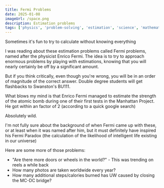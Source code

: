 ```yaml
---
title: Fermi Problems
date: 2025-01-08
imageUrl: /space.png
description: Estimation problems
tags: ['physics', 'problem-solving', 'estimation', 'science', 'mathematics']
---
```


Sometimes it's fun to try to calculate without knowing everything

I was reading about these estimation problems called Fermi problems, named after the physicist Enrico Fermi. The idea is to try to approach enormous problems by playing with estimations, knowing that you will nearly certainly be off by a significant amount.

But if you think critically, even though you're wrong, you will be in an order of magnitude of the correct answer. Double degree students will get flashbacks to Swanston's BU111.

What blows my mind is that Enrico Fermi managed to estimate the strength of the atomic bomb during one of their first tests in the Manhattan Project. He got within an factor of 2 (according to a quick google search)

Absolutely wild.

I'm not fully sure about the background of when Fermi came up with these, or at least when it was named after him, but it must definitely have inspired his Fermi Paradox (the calculation of the likelihood of intelligent life existing in our universe)

Here are some more of those problems:

-   "Are there more doors or wheels in the world?" - This was trending on reels a while back
-   How many photos are taken worldwide every year?
-   How many additional steps/calories burned has UW caused by closing the MC-DC bridge?
